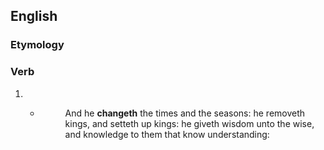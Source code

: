 ==English==

===Etymology===
{{suffix|en|change|eth}}

===Verb===
{{head|en|verb form}}

# {{en-archaic third-person singular of|change}}
#* {{RQ:Authorized Version|Daniel|2|21}}
#*: And he '''changeth''' the times and the seasons: he removeth kings, and setteth up kings: he giveth wisdom unto the wise, and knowledge to them that know understanding: